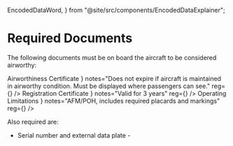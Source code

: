   EncodedDataWord,
} from "@site/src/components/EncodedDataExplainer";

# Required Documents

The following documents must be on board the aircraft to be considered
airworthy:

<Acronym>
  <AcronymRow
    letter="A"
    title={
      <a href="/docs/topics/regulations/airworthiness/certificate">
        Airworthiness Certificate
      </a>
    }
    notes="Does not expire if aircraft is maintained in airworthy condition. Must be displayed where passengers can see."
    reg={<Reg part="91.203" />}
  />
  <AcronymRow
    letter="R"
    title={
      <a href="/docs/topics/regulations/airworthiness/registration">
        Registration Certificate
      </a>
    }
    notes="Valid for 3 years"
    reg={<Reg part="91.203" />}
  />
  <AcronymRow
    letter="R"
    title="FCC Radio Station License"
    notes="Required for flights outside the U.S."
  />
  <AcronymRow
    letter="O"
    title={
      <a href="/docs/topics/regulations/airworthiness/afms">
        Operating Limitations
      </a>
    }
    notes="AFM/POH, includes required placards and markings"
    reg={<Reg part="91.9" />}
  />
  <AcronymRow letter="W" title="Weight and Balance information" />
</Acronym>

Also required are:

- Serial number and external data plate - <Reg part="45.11" />
